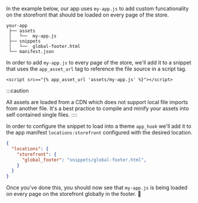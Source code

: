 In the example below, our app uses `my-app.js` to add custom funcationality on the storefront that should be loaded on every page of the store.


```title="Example App Structure"
your-app
 ├── assets
 │   └──  my-app.js
 ├── snippets
 │   └──  global-footer.html
 └── manifest.json
```

In order to add `my-app.js` to every page of the store, we'll add it to a snippet that uses the `app_asset_url` tag to reference the file source in a script tag.


```django title="Example Asset Usage in Snippet"
<script src=="{% app_asset_url 'assets/my-app.js' %}"></script>
```
:::caution

All assets are loaded from a CDN which does not support local file imports from another file. It's a best practice to compile and minify your assets into self contained single files.
::::


In order to configure the snippet to load into a theme `app_hook` we'll add it to the app manifest `locations:storefront` configured with the desired location.

```json title="Example Manifest.json"
{
  "locations": {
    "storefront": {
      "global_footer": "snippets/global-footer.html",
    }
  }
}
```

Once you've done this, you should now see that `my-app.js` is being loaded on every page on the storefront globally in the footer. :clap:
